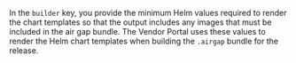 In the `builder` key, you provide the minimum Helm values required to render the chart templates so that the output includes any images that must be included in the air gap bundle. The Vendor Portal uses these values to render the Helm chart templates when building the `.airgap` bundle for the release.
